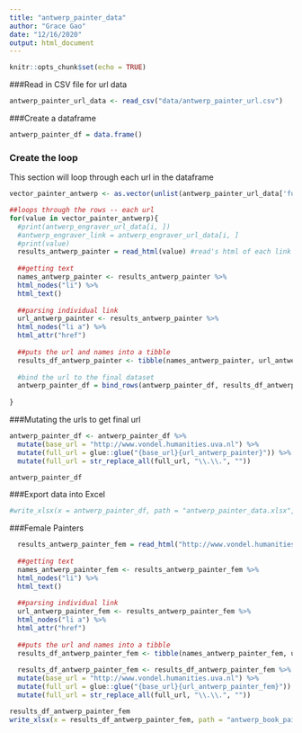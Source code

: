 ```yaml
---
title: "antwerp_painter_data"
author: "Grace Gao"
date: "12/16/2020"
output: html_document
---
```


```r
knitr::opts_chunk$set(echo = TRUE)
```

###Read in CSV file for url data
```r
antwerp_painter_url_data <- read_csv("data/antwerp_painter_url.csv")
```

###Create a dataframe

```r
antwerp_painter_df = data.frame()

```


### Create the loop
This section will loop through each url in the dataframe
```r

vector_painter_antwerp <- as.vector(unlist(antwerp_painter_url_data['full_url']))

```

```r
##loops through the rows -- each url
for(value in vector_painter_antwerp){
  #print(antwerp_engraver_url_data[i, ])
  #antwerp_engraver_link = antwerp_engraver_url_data[i, ]
  #print(value)
  results_antwerp_painter = read_html(value) #read's html of each link page
  
  ##getting text
  names_antwerp_painter <- results_antwerp_painter %>% 
  html_nodes("li") %>% 
  html_text()
  
  ##parsing individual link
  url_antwerp_painter <- results_antwerp_painter %>% 
  html_nodes("li a") %>% 
  html_attr("href")
  
  ##puts the url and names into a tibble
  results_df_antwerp_painter <- tibble(names_antwerp_painter, url_antwerp_painter)
  
  #bind the url to the final dataset
  antwerp_painter_df = bind_rows(antwerp_painter_df, results_df_antwerp_painter)
  
}


```

###Mutating the urls to get final url
```r
antwerp_painter_df <- antwerp_painter_df %>% 
  mutate(base_url = "http://www.vondel.humanities.uva.nl") %>% 
  mutate(full_url = glue::glue("{base_url}{url_antwerp_painter}")) %>% 
  mutate(full_url = str_replace_all(full_url, "\\.\\.", ""))

antwerp_painter_df

```

###Export data into Excel
```r
#write_xlsx(x = antwerp_painter_df, path = "antwerp_painter_data.xlsx", col_names = TRUE)

```

###Female Painters

```r

  results_antwerp_painter_fem = read_html("http://www.vondel.humanities.uva.nl/ecartico/persons/index.php?occupation_id=130%2C209&subjectmat=&place=antwerpen&gender=female&year_start=1556&year_end=1725&formtype=selections&page=1&subtask=selections") #read's html of each link page
  
  ##getting text
  names_antwerp_painter_fem <- results_antwerp_painter_fem %>% 
  html_nodes("li") %>% 
  html_text()
  
  ##parsing individual link
  url_antwerp_painter_fem <- results_antwerp_painter_fem %>% 
  html_nodes("li a") %>% 
  html_attr("href")
  
  ##puts the url and names into a tibble
  results_df_antwerp_painter_fem <- tibble(names_antwerp_painter_fem, url_antwerp_painter_fem)
  
  results_df_antwerp_painter_fem <- results_df_antwerp_painter_fem %>% 
  mutate(base_url = "http://www.vondel.humanities.uva.nl") %>% 
  mutate(full_url = glue::glue("{base_url}{url_antwerp_painter_fem}")) %>% 
  mutate(full_url = str_replace_all(full_url, "\\.\\.", ""))

results_df_antwerp_painter_fem 
write_xlsx(x = results_df_antwerp_painter_fem, path = "antwerp_book_painter_data_fem.xlsx", col_names = TRUE)
```